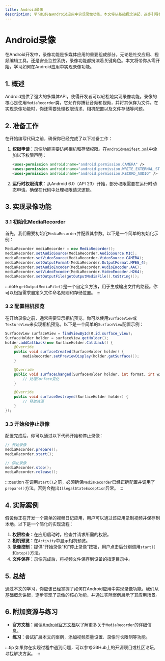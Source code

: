 ```yaml
---
title: Android录像
description: 学习如何在Android应用中实现录像功能。本文将从基础概念讲起，逐步引导你完成一个简单的录像功能实现，并提供实际案例和代码示例。
---
```


# Android录像

在Android开发中，录像功能是多媒体应用的重要组成部分。无论是社交应用、视频编辑工具，还是安全监控系统，录像功能都扮演着关键角色。本文将带你从零开始，学习如何在Android应用中实现录像功能。

## 1. 概述

Android提供了强大的多媒体API，使得开发者可以轻松地实现录像功能。录像的核心是使用`MediaRecorder`类，它允许你捕获音频和视频，并将其保存为文件。在实现录像功能时，你还需要处理权限请求、相机配置以及文件存储等问题。

## 2. 准备工作

在开始编写代码之前，确保你已经完成了以下准备工作：

1. **权限申请**：录像功能需要访问相机和存储权限。在`AndroidManifest.xml`中添加以下权限声明：
   ```xml
   <uses-permission android:name="android.permission.CAMERA" />
   <uses-permission android:name="android.permission.WRITE_EXTERNAL_STORAGE" />
   <uses-permission android:name="android.permission.RECORD_AUDIO" />
   ```

2. **运行时权限请求**：从Android 6.0（API 23）开始，部分权限需要在运行时动态申请。确保在代码中处理权限请求逻辑。

## 3. 实现录像功能

### 3.1 初始化MediaRecorder

首先，我们需要初始化`MediaRecorder`并配置其参数。以下是一个简单的初始化示例：

```java
MediaRecorder mediaRecorder = new MediaRecorder();
mediaRecorder.setAudioSource(MediaRecorder.AudioSource.MIC);
mediaRecorder.setVideoSource(MediaRecorder.VideoSource.CAMERA);
mediaRecorder.setOutputFormat(MediaRecorder.OutputFormat.MPEG_4);
mediaRecorder.setAudioEncoder(MediaRecorder.AudioEncoder.AAC);
mediaRecorder.setVideoEncoder(MediaRecorder.VideoEncoder.H264);
mediaRecorder.setOutputFile(getOutputMediaFile().toString());
```

:::note
`getOutputMediaFile()`是一个自定义方法，用于生成输出文件的路径。你可以根据需求自定义文件命名规则和存储位置。
:::

### 3.2 配置相机预览

在开始录像之前，通常需要显示相机预览。你可以使用`SurfaceView`或`TextureView`来实现相机预览。以下是一个简单的`SurfaceView`配置示例：

```java
SurfaceView surfaceView = findViewById(R.id.surface_view);
SurfaceHolder holder = surfaceView.getHolder();
holder.addCallback(new SurfaceHolder.Callback() {
    @Override
    public void surfaceCreated(SurfaceHolder holder) {
        mediaRecorder.setPreviewDisplay(holder.getSurface());
    }

    @Override
    public void surfaceChanged(SurfaceHolder holder, int format, int width, int height) {
        // 处理Surface变化
    }

    @Override
    public void surfaceDestroyed(SurfaceHolder holder) {
        // 释放资源
    }
});
```

### 3.3 开始和停止录像

配置完成后，你可以通过以下代码开始和停止录像：

```java
// 开始录像
mediaRecorder.prepare();
mediaRecorder.start();

// 停止录像
mediaRecorder.stop();
mediaRecorder.release();
```

:::caution
在调用`start()`之前，必须确保`MediaRecorder`已经正确配置并调用了`prepare()`方法。否则会抛出`IllegalStateException`异常。
:::

## 4. 实际案例

假设你正在开发一个简单的视频日记应用，用户可以通过该应用录制视频并保存到本地。以下是一个简化的实现流程：

1. **权限检查**：在应用启动时，检查并请求所需的权限。
2. **相机预览**：在`Activity`中显示相机预览。
3. **录像控制**：提供“开始录像”和“停止录像”按钮，用户点击后分别调用`start()`和`stop()`方法。
4. **文件保存**：录像完成后，将视频文件保存到设备的指定目录中。

## 5. 总结

通过本文的学习，你应该已经掌握了如何在Android应用中实现录像功能。我们从基础概念讲起，逐步实现了录像的核心功能，并通过实际案例展示了其应用场景。

## 6. 附加资源与练习

- **官方文档**：阅读[Android官方文档](https://developer.android.com/guide/topics/media/mediarecorder)以了解更多关于`MediaRecorder`的详细信息。
- **练习**：尝试扩展本文的案例，添加视频质量设置、录像时长限制等功能。

:::tip
如果你在实现过程中遇到问题，可以参考GitHub上的开源项目或社区论坛，寻找解决方案。
:::